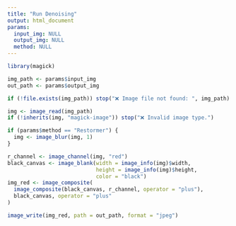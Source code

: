 ---
title: "Run Denoising"
output: html_document
params:
  input_img: NULL
  output_img: NULL
  method: NULL
---

```{r, echo=FALSE, message=FALSE}
library(magick)

img_path <- params$input_img
out_path <- params$output_img

if (!file.exists(img_path)) stop("❌ Image file not found: ", img_path)

img <- image_read(img_path)
if (!inherits(img, "magick-image")) stop("❌ Invalid image type.")

if (params$method == "Restormer") {
  img <- image_blur(img, 1)
}

r_channel <- image_channel(img, "red")
black_canvas <- image_blank(width = image_info(img)$width,
                            height = image_info(img)$height,
                            color = "black")
img_red <- image_composite(
  image_composite(black_canvas, r_channel, operator = "plus"),
  black_canvas, operator = "plus"
)

image_write(img_red, path = out_path, format = "jpeg")
```


